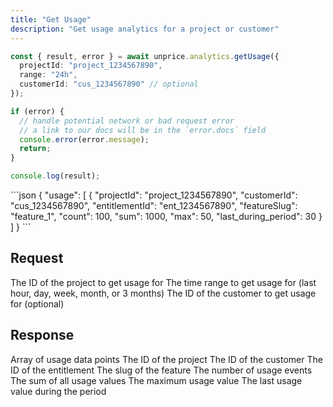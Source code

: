 ```yaml
---
title: "Get Usage"
description: "Get usage analytics for a project or customer"
---
```


<RequestExample>

```ts
const { result, error } = await unprice.analytics.getUsage({
  projectId: "project_1234567890",
  range: "24h",
  customerId: "cus_1234567890" // optional
});

if (error) {
  // handle potential network or bad request error
  // a link to our docs will be in the `error.docs` field
  console.error(error.message);
  return;
}

console.log(result);
```

</RequestExample>

<ResponseExample>
```json
{
  "usage": [
    {
      "projectId": "project_1234567890",
      "customerId": "cus_1234567890",
      "entitlementId": "ent_1234567890",
      "featureSlug": "feature_1",
      "count": 100,
      "sum": 1000,
      "max": 50,
      "last_during_period": 30
    }
  ]
}
```
</ResponseExample>

## Request

<ParamField body="projectId" type="string" required>
    The ID of the project to get usage for
</ParamField>

<ParamField body="range" type="string" enum="60m,24h,7d,30d,90d" required>
    The time range to get usage for (last hour, day, week, month, or 3 months)
</ParamField>

<ParamField body="customerId" type="string">
    The ID of the customer to get usage for (optional)
</ParamField>

## Response

<ResponseField name="usage" type="array" required>
    Array of usage data points
</ResponseField>

<ResponseField name="usage[].projectId" type="string" required>
    The ID of the project
</ResponseField>

<ResponseField name="usage[].customerId" type="string">
    The ID of the customer
</ResponseField>

<ResponseField name="usage[].entitlementId" type="string">
    The ID of the entitlement
</ResponseField>

<ResponseField name="usage[].featureSlug" type="string" required>
    The slug of the feature
</ResponseField>

<ResponseField name="usage[].count" type="number" required>
    The number of usage events
</ResponseField>

<ResponseField name="usage[].sum" type="number" required>
    The sum of all usage values
</ResponseField>

<ResponseField name="usage[].max" type="number" required>
    The maximum usage value
</ResponseField>

<ResponseField name="usage[].last_during_period" type="number" required>
    The last usage value during the period
</ResponseField>